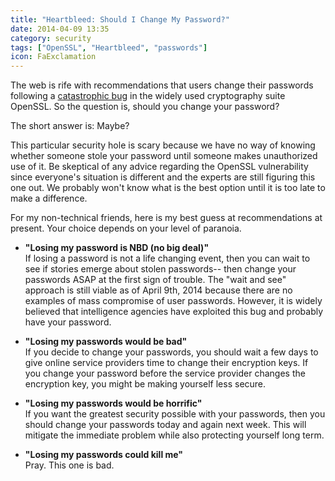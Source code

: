 ```yaml
---
title: "Heartbleed: Should I Change My Password?"
date: 2014-04-09 13:35
category: security
tags: ["OpenSSL", "Heartbleed", "passwords"]
icon: FaExclamation
---
```


The web is rife with recommendations that users change their passwords following a [catastrophic bug](https://www.schneier.com/blog/archives/2014/04/heartbleed.html) in the widely used cryptography suite OpenSSL. So the question is, should you change your password?

The short answer is: Maybe?

This particular security hole is scary because we have no way of knowing whether someone stole your password until someone makes unauthorized use of it. Be skeptical of any advice regarding the OpenSSL vulnerability since everyone's situation is different and the experts are still figuring this one out. We probably won't know what is the best option until it is too late to make a difference.

For my non-technical friends, here is my best guess at recommendations at present. Your choice depends on your level of paranoia.

* **"Losing my password is NBD (no big deal)"**  
If losing a password is not a life changing event, then you can wait to see if stories emerge about stolen passwords-- then change your passwords ASAP at the first sign of trouble. The "wait and see" approach is still viable as of April 9th, 2014 because there are no examples of mass compromise of user passwords. However, it is widely believed that intelligence agencies have exploited this bug and probably have your password.

* **"Losing my passwords would be bad"**  
If you decide to change your passwords, you should wait a few days to give online service providers time to change their encryption keys. If you change your password before the service provider changes the encryption key, you might be making yourself less secure.

* **"Losing my passwords would be horrific"**  
If you want the greatest security possible with your passwords, then you should change your passwords today and again next week. This will mitigate the immediate problem while also protecting yourself long term.

* **"Losing my passwords could kill me"**  
Pray. This one is bad.
